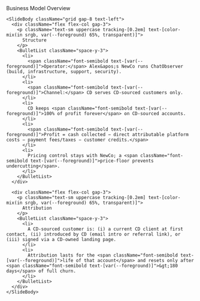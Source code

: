 <div className="flex h-full w-full flex-col items-center justify-center">
  <div className="flex flex-1 flex-col gap-10 px-8 py-6 w-full max-w-4xl mx-auto">
    <SlideHeader eyebrow="Business Model">
      Business Model Overview
    </SlideHeader>

    <SlideBody className="grid gap-8 text-left">
      <div className="flex flex-col gap-3">
        <p className="text-sm uppercase tracking-[0.2em] text-[color-mix(in srgb, var(--foreground) 65%, transparent)]">
          Structure
        </p>
        <BulletList className="space-y-3">
          <li>
            <span className="font-semibold text-[var(--foreground)]">Operator:</span> Alex&apos;s NewCo runs ChatObserver (build, infrastructure, support, security).
          </li>
          <li>
            <span className="font-semibold text-[var(--foreground)]">Channel:</span> CD serves CD-sourced customers only.
          </li>
          <li>
            CD keeps <span className="font-semibold text-[var(--foreground)]">100% of profit forever</span> on CD-sourced accounts.
          </li>
          <li>
            <span className="font-semibold text-[var(--foreground)]">Profit = cash collected − direct attributable platform costs − payment fees/taxes − customer credits.</span>
          </li>
          <li>
            Pricing control stays with NewCo; a <span className="font-semibold text-[var(--foreground)]">price-floor prevents undercutting</span>.
          </li>
        </BulletList>
      </div>

      <div className="flex flex-col gap-3">
        <p className="text-sm uppercase tracking-[0.2em] text-[color-mix(in srgb, var(--foreground) 65%, transparent)]">
          Attribution
        </p>
        <BulletList className="space-y-3">
          <li>
            A CD-sourced customer is: (i) a current CD client at first contact, (ii) introduced by CD (email intro or referral link), or (iii) signed via a CD-owned landing page.
          </li>
          <li>
            Attribution lasts for the <span className="font-semibold text-[var(--foreground)]">life of that account</span> and resets only after <span className="font-semibold text-[var(--foreground)]">&gt;180 days</span> of full churn.
          </li>
        </BulletList>
      </div>
    </SlideBody>
  </div>
</div>
